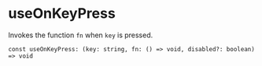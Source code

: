 
<Meta title="Hooks/useOnKeyPress" />

# useOnKeyPress

Invokes the function `fn` when `key` is pressed.

`const useOnKeyPress: (key: string, fn: () => void, disabled?: boolean) => void`
